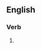 ==English==

===Verb===
{{en-verb|disspirits|disspiriting|disspirited|disspirited}}

# {{alternative spelling of|[[dispirit]]}}